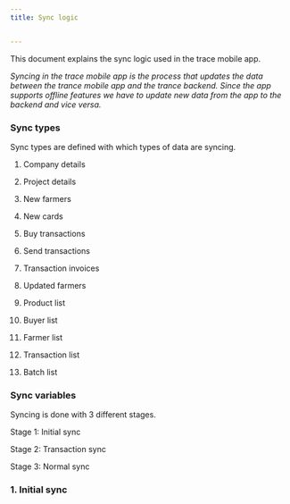 ```yaml
---
title: Sync logic


---
```



<Tip>This document explains the sync logic used in the trace mobile app.</Tip>

_Syncing in the trace mobile app is the process that updates the data between the trance mobile app and the trance backend. Since the app supports offline features we have to update new data from the app to the backend and vice versa._


### Sync types
<Tip>Sync types are defined with which types of data are syncing.</Tip>

1. Company details

2. Project details

3. New farmers

4. New cards

5. Buy transactions

6. Send transactions

7. Transaction invoices

8. Updated farmers

9. Product list

10. Buyer list

11. Farmer list

12. Transaction list

13. Batch list

### Sync variables
<Tip>Syncing is done with 3 different stages. </Tip>

 Stage 1: Initial sync

 Stage 2: Transaction sync

 Stage 3: Normal sync


### 1. Initial sync











